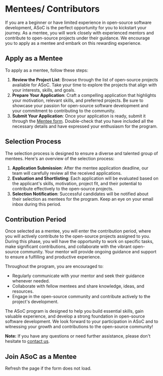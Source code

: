 
# Mentees/ Contributors

If you are a beginner or have limited experience in open-source software development, ASoC is the perfect opportunity for you to kickstart your journey. As a mentee, you will work closely with experienced mentors and contribute to open-source projects under their guidance. We encourage you to apply as a mentee and embark on this rewarding experience.

## Apply as a Mentee

To apply as a mentee, follow these steps:

1. **Review the Project List**: Browse through the list of open-source projects available for ASoC. Take your time to explore the projects that align with your interests, skills, and goals.
2. **Prepare Your Application**: Craft a compelling application that highlights your motivation, relevant skills, and preferred projects. Be sure to showcase your passion for open-source software development and your commitment to contributing to the community.
3. **Submit Your Application**: Once your application is ready, submit it through the [Mentee form](#mentee-form). Double-check that you have included all the necessary details and have expressed your enthusiasm for the program.

## Selection Process

The selection process is designed to ensure a diverse and talented group of mentees. Here's an overview of the selection process:

1. **Application Submission**: After the mentee application deadline, our team will carefully review all the received applications.
2. **Evaluation and Shortlisting**: Each application will be evaluated based on the applicant's skills, motivation, project fit, and their potential to contribute effectively to the open-source projects.
3. **Selection Notification**: Successful candidates will be notified about their selection as mentees for the program. Keep an eye on your email inbox during this period.

## Contribution Period

Once selected as a mentee, you will enter the contribution period, where you will actively contribute to the open-source projects assigned to you. During this phase, you will have the opportunity to work on specific tasks, make significant contributions, and collaborate with the vibrant open-source community. Your mentor will provide ongoing guidance and support to ensure a fulfilling and productive experience.

Throughout the program, you are encouraged to:

- Regularly communicate with your mentor and seek their guidance whenever needed.
- Collaborate with fellow mentees and share knowledge, ideas, and resources.
- Engage in the open-source community and contribute actively to the project's development.

The ASoC program is designed to help you build essential skills, gain valuable experience, and develop a strong foundation in open-source software development. We look forward to your participation in ASoC and to witnessing your growth and contributions to the open-source community!

**Note:** If you have any questions or need further assistance, please don't hesitate to [contact us](contact-us).

## Join ASoC as a Mentee

<Callout type="info" emoji="ℹ️">
  Refresh the page if the form does not load.
</Callout>
<MenteeForm />